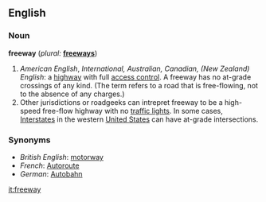 ==English==

===Noun===
'''freeway'''  (''plural:'' '''[[freeways]]''')
# ''American English'', ''International, Australian, Canadian, (New Zealand) English'': a [[highway]] with full [[access control]].  A freeway has no at-grade crossings of any kind. (The term refers to a road that is free-flowing, not to the absence of any charges.)
# Other jurisdictions or roadgeeks can intrepret freeway to be a high-speed free-flow highway with no [[traffic light]]s.  In some cases, [[Interstate]]s in the western [[United States]] can have at-grade intersections.

===Synonyms===
*''British English'': [[motorway]]
*''French'': [[Autoroute]]
*''German'': [[Autobahn]]

[[it:freeway]]